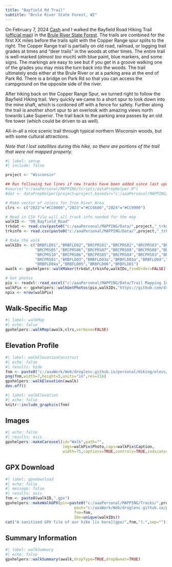 ```yaml
---
title: "Bayfield Rd Trail"
subtitle: "Brule River State Forest, WI"
---
```


On February 7, 2024 [Cash](../shelties.html#cash) and I walked the Bayfield Road Hiking Trail ([official map](https://p.widencdn.net/zkvn0z/BayfieldRoad)) in the [Brule River State Forest](https://dnr.wisconsin.gov/topic/StateForests/bruleriver). The trails are combined for the first XX miles before the trails split with the Copper Range spur splits to the right. The Copper Range trail is partially on old road, railroad, or logging trail grades at times and "deer trails" in the woods at other times. The entire trail is well-marked (*almost too much*) with blue paint, blue markers, and some signs. The markings are easy to see but if you get in a groove walking one of the grades you may miss the turn back into the woods. The trail ultimately ends either at the Brule River or at a parking area at the end of Park Rd. There is a bridge on Park Rd so that you can access the campground on the opposite side of the river.

After hiking back on the Copper Range Spur, we turned right to follow the Bayfield Hiking trail. Very quickly we came to a short spur to look down into the mine shaft, which is cordoned off with a fence for safety. Further along the trail is another short spur to an overlook with amazing views north towards Lake Superior. The trail back to the parking area passes by an old fire tower (which could be driven to as well).

All-in-all a nice scenic trail through typical northern Wisconsin woods, but with some cultural attractions.

*Note that I lost satellites during this hike, so there are portions of the trail that were not mapped properly.*

```r
#| label: setup
#| include: false

project <- "Wisconsin"

## Run following two lines if new tracks have been added since last update
#source("c:/aaaPersonal/MAPPING/Scripts/dataPrepHelper.R")
#dat <- dataPrepHelper(project=project,basedir="c:/aaaPersonal/MAPPING/")

# Make vector of colors for Iron River Area
clrs <- c("2022"="#CC0000","2023"="#CC6600","2024"="#CC9900")

# Read in CSV file will all track info needed for the map
walkID <- "ON_Bayfield_Road"
trkdat <- read.csv(paste0("c:/aaaPersonal/MAPPING/Data/",project,"_trkdat.csv"))
trkinfo <- read.csv(paste0("c:/aaaPersonal/MAPPING/Data/",project,"_trkinfo.csv"))

# Make the walk
walkIDs <- c("BRBFLD01","BRBFLD02","BRCPRS01","BRCPRS02","BRCPRS03","BRCPRS04",
             "BRCPRS05","BRCPRS06","BRCPRS07","BRCPRS08","BRCPRS08","BRCPRS09",
             "BRCPRS10","BRCPRS06","BRCPRS05","BRCPRS04","BRCPRS03","BRCPRS02",
             "BRCPRS01","BRBFLD03","BRBFLD03a","BRBFLD03a","BRBFLD04","BRBFLD04a",
             "BRBFLD04a","BRBFLD05","BRBFLD06","BRBFLD01")
awalk <- gpxhelpers::walkMaker(trkdat,trkinfo,walkIDs,findOrder=FALSE)

# Get photos
pix <- readxl::read_excel("c:/aaaPersonal/MAPPING/Data/Trail Mapping Info.xlsx",sheet="Photos")
walkPix <- gpxhelpers::walkGetPhotos(pix,walkIDs,"https://github.com/droglenc/MAPPING/raw/main/Images")
npix <- nrow(walkPix)
```

## Walk-Specific Map

```r
#| label: walkMap
#| echo: false
gpxhelpers::walkMap(awalk,clrs,verbose=FALSE)
```

## Elevation Profile
```r
#| label: walkElevationConstruct
#| echo: false
#| results: hide
fnm <- paste0("c:/aaaWork/Web/droglenc.github.io/personal/Hiking/elevs/",walkID,".png") 
png(fnm,width=7,height=5,units="in",res=216)
gpxhelpers::walkElevation(awalk)
dev.off()
```
```r
#| label: walkElevation
#| echo: false
knitr::include_graphics(fnm)
```

## Images
```r
#| echo: false
#| results: asis
gpxhelpers::makeCarousel(id="Walk",path="",
                         imgs=walkPix$Photo,caps=walkPix$Caption,
                         width=75,captions=TRUE,controls=TRUE,indicators=FALSE)
```

## GPX Download
```r
#| label: gpxdownload
#| echo: false
#| message: false
#| results: asis
fnm <- paste0(walkID,".gpx")
gpxhelpers::makeWalkGPX(pin=paste0("c:/aaaPersonal/MAPPING/Tracks/",project),
                              pout="c:/aaaWork/Web/droglenc.github.io/personal/Hiking/gpx",
                              fnm=fnm,
                              IDs=unique(walkIDs))
cat("A sanitized GPX file of our hike [is here](gpx/",fnm,").",sep="")
```

## Summary Information
```r
#| label: walkSummary
#| echo: false
gpxhelpers::walkSummary(awalk,dropType=TRUE,dropOwner=TRUE)
```
